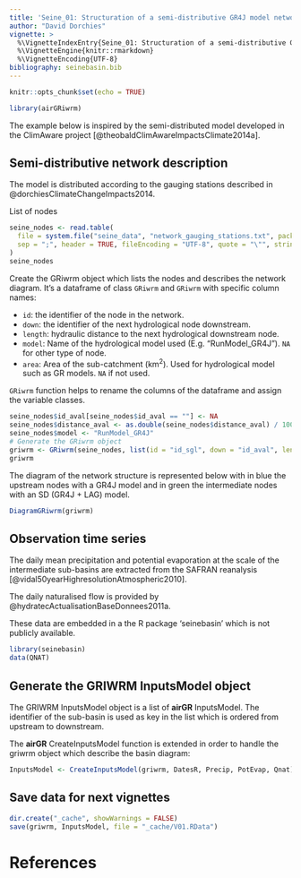 ```yaml
---
title: 'Seine_01: Structuration of a semi-distributive GR4J model network'
author: "David Dorchies"
vignette: >
  %\VignetteIndexEntry{Seine_01: Structuration of a semi-distributive GR4J model network}
  %\VignetteEngine{knitr::rmarkdown}
  %\VignetteEncoding{UTF-8}
bibliography: seinebasin.bib
---
```


```r
knitr::opts_chunk$set(echo = TRUE)
```

```r
library(airGRiwrm)
```

The example below is inspired by the semi-distributed model developed in the ClimAware project [@theobaldClimAwareImpactsClimate2014a].

## Semi-distributive network description

The model is distributed according to the gauging stations described in @dorchiesClimateChangeImpacts2014.

List of nodes

```r
seine_nodes <- read.table(
  file = system.file("seine_data", "network_gauging_stations.txt", package = "seinebasin"),
  sep = ";", header = TRUE, fileEncoding = "UTF-8", quote = "\"", stringsAsFactors = FALSE
)
seine_nodes
```

Create the GRiwrm object which lists the nodes and describes the network diagram. It's a dataframe of class `GRiwrm` and `GRiwrm` with specific column names:

- `id`: the identifier of the node in the network.
- `down`: the identifier of the next hydrological node downstream.
- `length`: hydraulic distance to the next hydrological downstream node.
- `model`: Name of the hydrological model used (E.g. "RunModel_GR4J"). `NA` for other type of node.
- `area`: Area of the sub-catchment (km<sup>2</sup>). Used for hydrological model such as GR models. `NA` if not used.

`GRiwrm` function helps to rename the columns of the dataframe and assign the variable classes.

```r
seine_nodes$id_aval[seine_nodes$id_aval == ""] <- NA
seine_nodes$distance_aval <- as.double(seine_nodes$distance_aval) / 1000
seine_nodes$model <- "RunModel_GR4J"
# Generate the GRiwrm object
griwrm <- GRiwrm(seine_nodes, list(id = "id_sgl", down = "id_aval", length = "distance_aval"))
griwrm
```

The diagram of the network structure is represented below with in blue the upstream nodes with a GR4J model and in green the intermediate nodes with an SD (GR4J + LAG) model.

```r
DiagramGRiwrm(griwrm)
```



## Observation time series

The daily mean precipitation and potential evaporation at the scale of the intermediate sub-basins are extracted from the SAFRAN reanalysis [@vidal50yearHighresolutionAtmospheric2010]. 

The daily naturalised flow is provided by @hydratecActualisationBaseDonnees2011a.

These data are embedded in a the R package 'seinebasin' which is not publicly available.

```r
library(seinebasin)
data(QNAT)
```

## Generate the GRIWRM InputsModel object

The GRIWRM InputsModel object is a list of **airGR** InputsModel. The identifier of the sub-basin is used as key in the list which is ordered from upstream to downstream.

The **airGR** CreateInputsModel function is extended in order to handle the griwrm object which describe the basin diagram:


```r
InputsModel <- CreateInputsModel(griwrm, DatesR, Precip, PotEvap, Qnat)
```



## Save data for next vignettes

```r
dir.create("_cache", showWarnings = FALSE)
save(griwrm, InputsModel, file = "_cache/V01.RData")
```

# References
